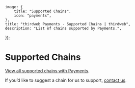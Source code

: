 
	image: {
		title: "Supported Chains",
		icon: "payments",
	},
	title: "thirdweb Payments - Supported Chains | thirdweb",
	description: "List of chains supported by Payments.",
});

# Supported Chains

[View all supported chains with Payments](https://thirdweb.com/chainlist?service=pay).

If you’d like to suggest a chain for us to support, [contact us](https://thirdweb.com/contact-us).
